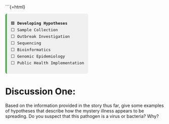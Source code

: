```{=html}
<div style="font-family:monospace; font-size: 0.9em; background:#f0f0f0; border-left: 5px solid #4CAF50; padding: 0.75em 1em; margin-top: 1em; border-radius: 6px; width: fit-content;">
🟩 <strong>Developing Hypotheses</strong><br>
⬜ Sample Collection<br>
⬜ Outbreak Investigation<br>
⬜ Sequencing<br>
⬜ Bioinformatics<br>
⬜ Genomic Epidemiology <br>
⬜ Public Health Implementation
</div>



# Discussion One:


Based on the information provided in the story thus far, give some examples of hypotheses that describe how the mystery illness appears to be spreading. Do you suspect that this pathogen is a virus or bacteria? Why?